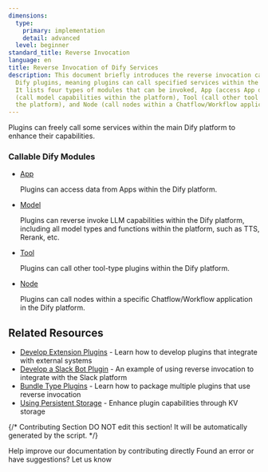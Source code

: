 ```yaml
---
dimensions:
  type:
    primary: implementation
    detail: advanced
  level: beginner
standard_title: Reverse Invocation
language: en
title: Reverse Invocation of Dify Services
description: This document briefly introduces the reverse invocation capability of
  Dify plugins, meaning plugins can call specified services within the main Dify platform.
  It lists four types of modules that can be invoked, App (access App data), Model
  (call model capabilities within the platform), Tool (call other tool plugins within
  the platform), and Node (call nodes within a Chatflow/Workflow application).
---
```


Plugins can freely call some services within the main Dify platform to enhance their capabilities.

### Callable Dify Modules

*   [App](/plugin-dev-en/9242-reverse-invocation-app.mdx)

    Plugins can access data from Apps within the Dify platform.
*   [Model](/plugin-dev-en/9242-reverse-invocation-model.mdx)

    Plugins can reverse invoke LLM capabilities within the Dify platform, including all model types and functions within the platform, such as TTS, Rerank, etc.
*   [Tool](/plugin-dev-en/9242-reverse-invocation-tool.mdx)

    Plugins can call other tool-type plugins within the Dify platform.
*   [Node](/plugin-dev-en/9243-reverse-invocation-node.mdx)

    Plugins can call nodes within a specific Chatflow/Workflow application in the Dify platform.

## Related Resources

- [Develop Extension Plugins](/plugin-dev-en/9231-extension-plugin.mdx) - Learn how to develop plugins that integrate with external systems
- [Develop a Slack Bot Plugin](/plugin-dev-en/0432-develop-a-slack-bot-plugin.mdx) - An example of using reverse invocation to integrate with the Slack platform
- [Bundle Type Plugins](/plugin-dev-en/9241-bundle.mdx) - Learn how to package multiple plugins that use reverse invocation
- [Using Persistent Storage](/plugin-dev-en/0411-persistent-storage-kv.mdx) - Enhance plugin capabilities through KV storage

{/*
Contributing Section
DO NOT edit this section!
It will be automatically generated by the script.
*/}

<CardGroup cols="2">
    <Card
        title="Edit this page"
        icon="pen-to-square"
        href="https://github.com/langgenius/dify-docs/edit/main/plugin-dev-en/9241-reverse-invocation.mdx"
    >
        Help improve our documentation by contributing directly
    </Card>
    <Card
        title="Report an issue"
        icon="github"
        href="https://github.com/langgenius/dify-docs/issues/new?title=Documentation%20Issue%3A%20reverse-invocat&body=%23%23%20Issue%20Description%0A%3C%21--%20Please%20briefly%20describe%20the%20issue%20you%20found%20--%3E%0A%0A%23%23%20Page%20Link%0Ahttps%3A%2F%2Fgithub.com%2Flanggenius%2Fdify-docs%2Fblob%2Fmain%2Fplugin-dev-en%2F9241-reverse-invocation.mdx%0A%0A%23%23%20Suggested%20Changes%0A%3C%21--%20If%20you%20have%20specific%20suggestions%20for%20changes%2C%20please%20describe%20them%20here%20--%3E%0A%0A%3C%21--%20Thank%20you%20for%20helping%20improve%20our%20documentation%21%20--%3E"
    >
        Found an error or have suggestions? Let us know
    </Card>
</CardGroup>
